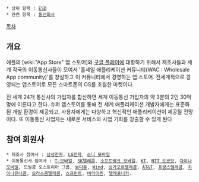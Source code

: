  * 상위 항목 : [[ESD]]
 * 관련 항목 : [[통신회사]]

[[목차]]

== 개요 ==
애플의 [wiki:"App Store" 앱 스토어]와 [[구글 플레이]]에 대항하기 위해서 제조사들과 세계 각국의 이동통신사들이 모여서  '홀세일 애플리케이션 커뮤니티(WAC : Wholesale App community)'를 창설하고 이 커뮤니티에서 경영하는 앱 스토어. 전세계적으로 경영되는 앱스토어로 모든 스마트폰의 OS를 초월한 마켓이다.

전 세계 24개 통신사의 가입자를 합산하면 세계 이동통신 가입자의 약 3분의 2인 30억 명에 이른다고 한다. 슈퍼 앱스토어를 통해 전 세계 애플리케이션 개발자에게는 표준화된 개발 환경이 제공되고, 사용자에게는 다양하고 혁신적인 애플리케이션이 제공될 전망이다. 또 이동통신 사업자는 새로운 서비스와 사업 기회를 창출할 수 있게 된다
== 참여 회원사 ==
 * 제조사 참여사 : [[삼성전자]], [[LG전자]], [[소니 모바일]]
 * 이동통신사 참여사 : [[T-모바일]], [[SK텔레콤]], [[소프트뱅크 모바일]], [[KT]], [[NTT 도코모]], [[차이나모바일]], 모빌콤 오스트리아 그룹, [[보다폰]], [[Wind]], [[싱가포르텔레콤]], [[AT&T]], [[프랑스텔레콤]], [[차이나유니콤]], [[오라스콤텔레콤]], [[스프린트]], [[버라이즌]], [[텔레포니카]].
